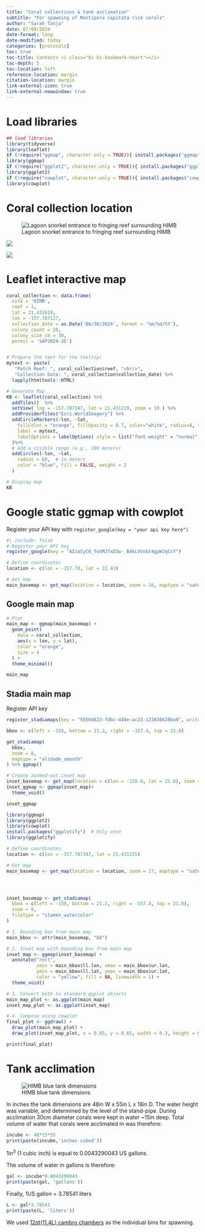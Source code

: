 ```yaml
---
title: "Coral collections & tank acclimation"
subtitle: "For spawning of Montipora capitata rice corals"
author: "Sarah Tanja"
date: 07/09/2024
date-format: long
date-modified: today
categories: [protocols]
toc: true
toc-title: Contents <i class="bi bi-bookmark-heart"></i>
toc-depth: 5
toc-location: left
reference-location: margin
citation-location: margin
link-external-icon: true
link-external-newwindow: true
---
```


# Load libraries
```r
## load libraries
library(tidyverse)
library(leaflet)
if (!require("ggmap", character.only = TRUE)){ install.packages("ggmap")}
library(ggmap)
if (!require("ggplot2", character.only = TRUE)){ install.packages("ggplot2")}
library(ggplot2)
if (!require("cowplot", character.only = TRUE)){ install.packages("cowplot")}
library(cowplot)
```

# Coral collection location

![Lagoon snorkel entrance to fringing reef surrounding HIMB](Lagoon%20surrounding%20HIMB%2021.431215°N,%20-157.787347°W.png)

![](KB-patchreefs-1.jpg)

![](KB-patchreef-latlon.jpg)

# Leaflet interactive map

```r
coral_collection <- data.frame(
  site = 'HIMB',
  reef = 1,
  lat = 21.431619,
  lon = -157.787127,
  collection_date = as.Date('06/30/2024', format = '%m/%d/%Y'),
  colony_count = 20,
  colony_size_cm = 30,
  permit = 'SAP2024-35') 


# Prepare the text for the tooltip:
mytext <- paste(
   "Patch Reef: ", coral_collection$reef, "<br/>", 
   "Collection Date: ", coral_collection$collection_date) %>%
  lapply(htmltools::HTML)

# Generate Map
KB <- leaflet(coral_collection) %>% 
  addTiles()  %>% 
  setView( lng = -157.787347, lat = 21.431229, zoom = 18 ) %>% 
  addProviderTiles("Esri.WorldImagery") %>% 
  addCircleMarkers(~lon, ~lat, 
    fillColor = "orange", fillOpacity = 0.7, color="white", radius=8, stroke=FALSE,
    label = mytext,
    labelOptions = labelOptions( style = list("font-weight" = "normal", padding = "3px 8px"), textsize = "13px", direction = "auto")
  )%>%
  # Add a visible range (e.g., 100 meters)
  addCircles(~lon, ~lat,
    radius = 60,  # in meters
    color = "blue", fill = FALSE, weight = 2
  )

# Display map
KB
```

# Google static ggmap with cowplot 

 Register your API key with `register_google(key = "your api key here")`
```r
#| include: false
# Register your API key
register_google(key = "AIzaSyC6_foVMJfxD3w-_B4kLVVnbt4gpWJqCcY")
```

```r
# Define coordinates
location <- c(lon = -157.78, lat = 21.43)

# Get map
main_basemap <- get_map(location = location, zoom = 16, maptype = "satellite")
```
## Google main map
```r
# Plot
main_map <- ggmap(main_basemap) +
  geom_point(
    data = coral_collection,
    aes(x = lon, y = lat),
    color = "orange",
    size = 4
  ) +
  theme_minimal()

main_map
```
## Stadia main map

Register API key
```r
register_stadiamaps(key = "5850d823-fdbc-449e-ac23-123836628ba8", write = TRUE)
```

```r
bbox <- c(left = -158, bottom = 21.2, right = -157.4, top = 21.8)

get_stadiamap(
  bbox,
  zoom = 8,
  maptype = "alidade_smooth" 
) %>% ggmap()


```


```r
# Create zoomed-out inset map
inset_basemap <- get_map(location = c(lon = -158.0, lat = 21.0), zoom = 7)
inset_ggmap <- ggmap(inset_map)+
  theme_void()

inset_ggmap
```

```r
library(ggmap)
library(ggplot2)
library(cowplot)
install.packages("ggplotify")  # Only once
library(ggplotify)

# Define coordinates
location <- c(lon = -157.787347, lat = 21.431215)

# Get map
main_basemap <- get_map(location = location, zoom = 17, maptype = "satellite")




inset_basemap <- get_stadiamap(
  bbox = c(left = -158, bottom = 21.2, right = -157.4, top = 21.8),
  zoom = 8,
  filetype = "stamen_watercolor" 
)

# 1. Bounding box from main map
main_bbox <- attr(main_basemap, "bb")

# 2. Inset map with bounding box from main map
inset_map <- ggmap(inset_basemap) +
  annotate("rect", 
           xmin = main_bbox$ll.lon, xmax = main_bbox$ur.lon,
           ymin = main_bbox$ll.lat, ymax = main_bbox$ur.lat,
           color = "yellow", fill = NA, linewidth = 1) +
  theme_void()

# 3. Convert both to standard ggplot objects
main_map_plot <- as.ggplot(main_map)
inset_map_plot <- as.ggplot(inset_map)

# 4. Compose using cowplot
final_plot <- ggdraw() +
  draw_plot(main_map_plot) +
  draw_plot(inset_map_plot, x = 0.65, y = 0.65, width = 0.3, height = 0.3)

print(final_plot)

```


# Tank acclimation

![HIMB blue tank dimensions](PXL_20220612_035159238~2.jpg)

In inches the tank dimensions are 48in W x 55in L x 18in D. The water height was variable, and determined by the level of the stand-pipe. During acclimation 30cm diameter corals were kept in water \~15in deep. Total volume of water that corals were acclimated in was therefore:

```r
incube <- 48*15*55
print(paste(incube,'inches cubed'))
```

1in^3^ (1 cubic inch) is equal to 0.0043290043 US gallons.

The volume of water in gallons is therefore:

```r
gal <- incube*0.0043290043
print(paste(gal, 'gallons'))
```

Finally, 1US gallon = 3.78541 liters

```r
L <- gal*3.78541
print(paste(L, 'liters'))
```

We used [12qt(11.4L) cambro chambers](https://www.cambro.com/Products/food-storage/square-food-storage-containers/camsquares-classic-food-storage-containers/camsquares-camwear/12SFSCW135) as the individual bins for spawning.
